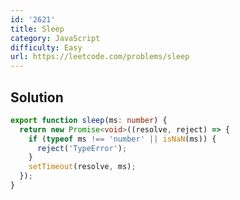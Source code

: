 ```yaml
---
id: '2621'
title: Sleep
category: JavaScript
difficulty: Easy
url: https://leetcode.com/problems/sleep
---
```


## Solution

```typescript filename="solution.ts" copy
export function sleep(ms: number) {
  return new Promise<void>((resolve, reject) => {
    if (typeof ms !== 'number' || isNaN(ms)) {
      reject('TypeError');
    }
    setTimeout(resolve, ms);
  });
}
```
